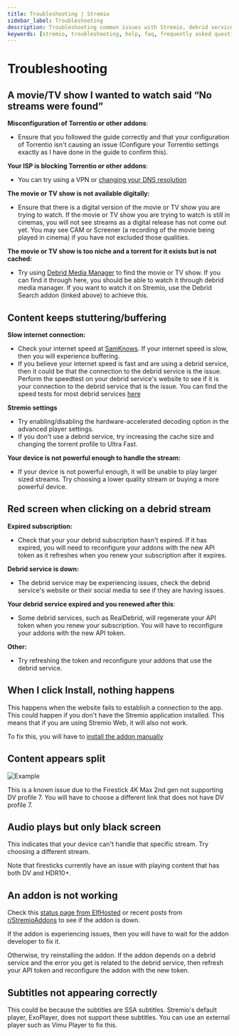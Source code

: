 ```yaml
---
title: Troubleshooting | Stremio
sidebar_label: Troubleshooting
description: Troubleshooting common issues with Stremio, debrid services and addons.
keywords: [stremio, troubleshooting, help, faq, frequently asked questions, stremio guide, stremio help, stremio faq, stremio questions, stremio answers, stremio support, stremio troubleshooting]
---
```

# Troubleshooting

## A movie/TV show I wanted to watch said “No streams were found”


**Misconfiguration of Torrentio or other addons**:

- Ensure that you followed the guide correctly and that your configuration of Torrentio isn't causing an issue (Configure your Torrentio settings exactly as I have done in the guide to confirm this). 

**Your ISP is blocking Torrentio or other addons**:

- You can try using a VPN or [changing your DNS resolution](https://blog.stremio.com/change-dns-resolution/)

**The movie or TV show is not available digitally:**

- Ensure that there is a digital version of the movie or TV show you are trying to watch. 
  If the movie or TV show you are trying to watch is still in cinemas, you will not see streams as a digital release has not come out yet. You may see CAM or Screener (a recording of the movie being played in cinema) if you have not excluded those qualities.  

**The movie or TV show is too niche and a torrent for it exists but is not cached:**

- Try using [Debrid Media Manager](extras/debrid-media-manager) to find the movie or TV show. If you can find it through here, you should be able to watch it through debrid media manager. If you want to watch it on Stremio, use the Debrid Search addon (linked above) to achieve this.

## Content keeps stuttering/buffering

**Slow internet connection:**
- Check your internet speed at [SamKnows](https://samknows.com/realspeed/). If your internet speed is slow, then you will experience buffering. 
- If you believe your internet speed is fast and are using a debrid service, then it could be that the connection to the debrid service is the issue. 
  Perform the speedtest on your debrid service's website to see if it is your connection to the debrid service that is the issue. 
  You can find the speed tests for most debrid services [here](faq#where-can-i-find-the-speed-tests-for-debrid-services)

**Stremio settings**

- Try enabling/disabling the hardware-accelerated decoding option in the advanced player settings. 
- If you don't use a debrid service, try increasing the cache size and changing the torrent profile to Ultra Fast.

**Your device is not powerful enough to handle the stream:**

- If your device is not powerful enough, it will be unable to play larger sized streams. Try choosing a lower quality stream or buying a more powerful device.  


## Red screen when clicking on a debrid stream 

**Expired subscription:**
- Check that your your debrid subscription hasn't expired. If it has expired, you will need to reconfigure your addons with the new API token as it refreshes when you renew your subscription after it expires.

**Debrid service is down:**

- The debrid service may be experiencing issues, check the debrid service's website or their social media to see if they are having issues. 

**Your debrid service expired and you renewed after this**: 

- Some debrid services, such as RealDebrid, will regenerate your API token when you renew your subscription. You will have to reconfigure your addons with the new API token.

**Other:**

- Try refreshing the token and reconfigure your addons that use the debrid service.


## When I click Install, nothing happens 
This happens when the website fails to establish a connection to the app. This could happen if you don't have the Stremio application installed. 
This means that if you are using Stremio Web, it will also not work. 

To fix this, you will have to [install the addon manually](faq#how-do-i-install-an-addon-manually)

## Content appears split 
![Example](https://preview.redd.it/how-can-i-solve-this-v0-rvamcnp3y3bd1.jpg?width=1440&format=pjpg&auto=webp&s=8d7fe469d32f5c2671b9bd4c74af71a040c02418)

This is a known issue due to the Firestick 4K Max 2nd gen not supporting DV profile 7. 
You will have to choose a different link that does not have DV profile 7. 


## Audio plays but only black screen

This indicates that your device can't handle that specific stream. Try choosing a different stream. 

Note that firesticks currently have an issue with playing content that has both DV and HDR10+.

## An addon is not working  
Check this [status page from ElfHosted](https://status.elfhosted.com/) or recent posts from [r/StremioAddons](https://reddit.com/r/StremioAddons/) to see if the addon is down. 

If the addon is experiencing issues, then you will have to wait for the addon developer to fix it.

Otherwise, try reinstalling the addon. If the addon depends on a debrid service and the error you get is related to the debrid service, then refresh your API token and reconfigure the addon with the new token.

## Subtitles not appearing correctly
This could be because the subtitles are SSA subtitles. Stremio's default player, ExoPlayer, does not support these subtitles. You can use an external player such as Vimu Player to fix this.
